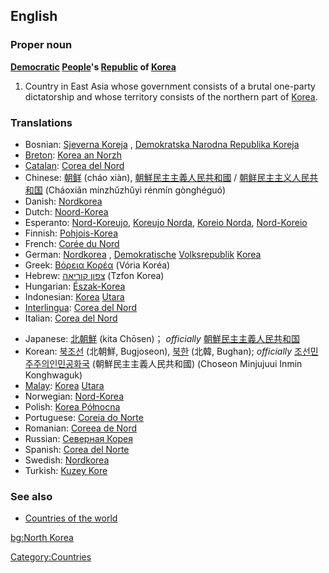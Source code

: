 ==English==

===Proper noun===
'''[[Democratic]] [[People]]'s [[Republic]] of [[Korea]]'''
# Country in East Asia whose government consists of a brutal one-party dictatorship and whose territory consists of the northern part of [[Korea]].

===Translations===
{{top}}
*Bosnian: [[Sjeverna Koreja]] {{f}}, [[Demokratska Narodna Republika Koreja]] {{f}}
*[[Breton]]: [[Korea an Norzh]]
*[[Catalan]]: [[Corea del Nord]]
*Chinese: [[朝鲜]] (cháo xiàn), [[朝鮮民主主義人民共和國]] / [[朝鲜民主主义人民共和国]] (Cháoxiǎn mínzhǔzhǔyì rénmín gònghéguó)
*Danish: [[Nordkorea]]
*Dutch: [[Noord-Korea]]
*Esperanto: [[Nord-Koreujo]], [[Koreujo Norda]], [[Koreio Norda]], [[Nord-Koreio]]
*Finnish: [[Pohjois-Korea]]
*French: [[Corée du Nord]] {{f}}
*German: [[Nordkorea]] {{n}}, [[Demokratisch]]e [[Volksrepublik]] [[Korea]] {{f}}
*Greek: [[Βόρεια Κορέα]] (Vória Koréa) {{f}}
*Hebrew: [[צפון קוריאה]] (Tzfon Korea)
*Hungarian: [[Észak-Korea]]
*Indonesian: [[Korea]] [[Utara]]
*[[Interlingua]]: [[Corea del Nord]]
*Italian: [[Corea del Nord]]
{{mid}}
*Japanese: [[北朝鮮]] (kita Chōsen)； ''officially'' [[朝鮮民主主義人民共和国]] 
*Korean: [[북조선]] (北朝鮮, Bugjoseon), [[북한]] (北韓, Bughan); ''officially'' [[조선민주주의인민공화국]] (朝鮮民主主義人民共和國) (Choseon Minjujuui Inmin Konghwaguk)
*[[Malay]]: [[Korea]] [[Utara]]
*Norwegian: [[Nord-Korea]]
*Polish: [[Korea Północna]] {{f}}
*Portuguese: [[Coreia do Norte]] {{f}}
*Romanian: [[Coreea de Nord]] {{f}}
*Russian: [[Северная Корея]] {{f}}
*Spanish: [[Corea del Norte]] {{f}}
*Swedish: [[Nordkorea]]
*Turkish: [[Kuzey Kore]]
{{bottom}}

===See also===
*[[Countries of the world]]

[[Category:Countries]]

[[bg:North Korea]]